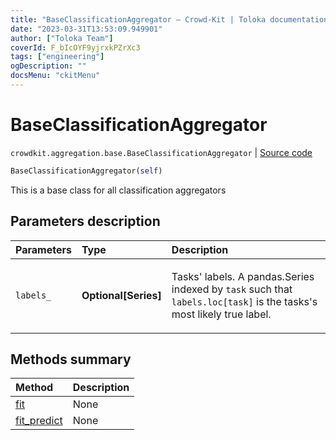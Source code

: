 ```yaml
---
title: "BaseClassificationAggregator — Crowd-Kit | Toloka documentation"
date: "2023-03-31T13:53:09.949901"
author: ["Toloka Team"]
coverId: F_bIcOYF9yjrxkPZrXc3
tags: ["engineering"]
ogDescription: ""
docsMenu: "ckitMenu"
---
```


# BaseClassificationAggregator

`crowdkit.aggregation.base.BaseClassificationAggregator` | [Source code](https://github.com/Toloka/crowd-kit/blob/v1.2.1/crowdkit/aggregation/base/__init__.py#L17)

```python
BaseClassificationAggregator(self)
```

This is a base class for all classification aggregators

## Parameters description

| Parameters | Type | Description |
| :----------| :----| :-----------|
`labels_`|**Optional\[Series\]**|<p>Tasks' labels. A pandas.Series indexed by `task` such that `labels.loc[task]` is the tasks's most likely true label.</p>

## Methods summary

| Method | Description |
| :------| :-----------|
[fit](/docs/crowd-kit/reference/crowdkit.aggregation.base.BaseClassificationAggregator.fit)| None
[fit_predict](/docs/crowd-kit/reference/crowdkit.aggregation.base.BaseClassificationAggregator.fit_predict)| None